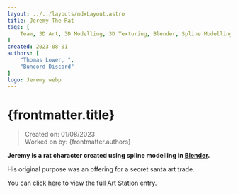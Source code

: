 ```yaml
---
layout: ../../layouts/mdxLayout.astro
title: Jeremy The Rat
tags: [
    Team, 3D Art, 3D Modelling, 3D Texturing, Blender, Spline Modelling, Character, Personal Project
]
created: 2023-08-01
authors: [
    "Thomas Lower, ",
    "Buncord Discord"
]
logo: Jeremy.webp
---
```


# {frontmatter.title}
>Created on: 01/08/2023<br/>
>Worked on by: {frontmatter.authors}

**Jeremy is a rat character created using spline modelling in [Blender](https://www.blender.org/).**

His original purpose was an offering for a secret santa art trade.

You can click [here](https://www.artstation.com/artwork/xDXmZ4) to view the full Art Station entry.